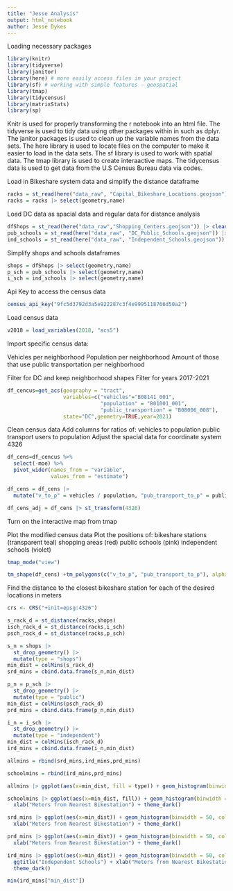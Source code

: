 ```yaml
---
title: "Jesse Analysis"
output: html_notebook
author: Jesse Dykes
---
```


Loading necessary packages

```r
library(knitr)
library(tidyverse)
library(janitor)
library(here) # more easily access files in your project
library(sf) # working with simple features - geospatial
library(tmap)
library(tidycensus)
library(matrixStats)
library(sp)
```
Knitr is used for properly transforming the r notebook into an html file.
The tidyverse is used to tidy data using other packages within in such as dplyr.
The janitor packages is used to clean up the variable names from the data sets.
The here library is used to locate files on the computer to make it easier to load in the data sets.
The sf library is used to work with spatial data.
The tmap library is used to create interaactive maps.
The tidycensus data is used to get data from the U.S Census Bureau data via codes. 


Load in Bikeshare system data and simplify the distance dataframe

```r
racks = st_read(here("data_raw", "Capital_Bikeshare_Locations.geojson")) |> clean_names()
racks = racks |> select(geometry,name)
```
Load DC data as spacial data and regular data for distance analysis

```r
dfShops = st_read(here("data_raw","Shopping_Centers.geojson")) |> clean_names()
pub_schools = st_read(here("data_raw", "DC_Public_Schools.geojson")) |> clean_names()
ind_schools = st_read(here("data_raw", "Independent_Schools.geojson")) |> clean_names()
```

Simplify shops and schools dataframes

```r
shops = dfShops |> select(geometry,name)
p_sch = pub_schools |> select(geometry,name)
i_sch = ind_schools |> select(geometry,name)
```

Api Key to access the census data

```r
census_api_key("9fc5d3792d3a5e922287c3f4e9995118766d50a2")
```
Load census data

```r
v2018 = load_variables(2018, "acs5")
```

Import specific census data:

Vehicles per neighborhood
Population per neighborhood
Amount of those that use public transportation per neighborhood

Filter for DC and keep neighborhood shapes
Filter for years 2017-2021

```r

df_cencus=get_acs(geography = "tract",
                  variables=c("vehicles"="B08141_001",
                              "population" = "B01001_001",
                              "public_transportion" = "B08006_008"),
                  state="DC",geometry=TRUE,year=2021) 
```

Clean census data
Add columns for ratios of: 
  vehicles to population
  public transport users to population
Adjust the spacial data for coordinate system 4326

```r
df_cens=df_cencus %>% 
  select(-moe) %>% 
  pivot_wider(names_from = "variable", 
              values_from = "estimate")

df_cens = df_cens |>
  mutate("v_to_p" = vehicles / population, "pub_transport_to_p" = public_transportion / population)

df_cens_adj = df_cens |> st_transform(4326)
```

Turn on the interactive map from tmap

Plot the modified census data
Plot the positions of:
  bikeshare stations (transparent teal)
  shopping areas (red)
  public schools (pink)
  independent schools (violet)

```r

tmap_mode("view")

tm_shape(df_cens) +tm_polygons(c("v_to_p", "pub_transport_to_p"), alpha=.5) + tm_shape(shops) + tm_dots(col = "#FF1300", size = 0.1) + tm_shape(racks) + tm_dots(col = "#AEEDE2", size = 0.06, alpha = 0.5) + tm_shape(p_sch) + tm_dots(col = "#FE2DE2", size = 0.06) + tm_shape(i_sch) + tm_dots(col = "#602DE2", size = 0.06)
```

Find the distance to the closest bikeshare station for each of the desired 
locations in meters

```r
crs <- CRS("+init=epsg:4326")

s_rack_d = st_distance(racks,shops)
isch_rack_d = st_distance(racks,i_sch)
psch_rack_d = st_distance(racks,p_sch)

```

```r
s_n = shops |> 
  st_drop_geometry() |> 
  mutate(type = "shops")
min_dist = colMins(s_rack_d)
srd_mins = cbind.data.frame(s_n,min_dist)
```

```r
p_n = p_sch |> 
  st_drop_geometry() |> 
  mutate(type = "public")
min_dist = colMins(psch_rack_d)
prd_mins = cbind.data.frame(p_n,min_dist)
```

```r
i_n = i_sch |> 
  st_drop_geometry() |> 
  mutate(type = "independent")
min_dist = colMins(isch_rack_d)
ird_mins = cbind.data.frame(i_n,min_dist)
```


```r
allmins = rbind(srd_mins,ird_mins,prd_mins)

schoolmins = rbind(ird_mins,prd_mins)
```

```r
allmins |> ggplot(aes(x=min_dist, fill = type)) + geom_histogram(binwidth = 50) + ggtitle("All locations") + xlab("Meters from Nearest Bikestation") + theme_dark()
```


```r
schoolmins |> ggplot(aes(x=min_dist, fill)) + geom_histogram(binwidth = 50) + ggtitle("All schools") +
  xlab("Meters from Nearest Bikestation") + theme_dark()
```

```r
srd_mins |> ggplot(aes(x=min_dist)) + geom_histogram(binwidth = 50, color = "skyblue") + ggtitle("Shops") + ylim(0,25) +
  xlab("Meters from Nearest Bikestation") + theme_dark()

prd_mins |> ggplot(aes(x=min_dist)) + geom_histogram(binwidth = 50, color = "green") + ggtitle("Public Schools") + ylim(0,25) +
  xlab("Meters from Nearest Bikestation") + theme_dark()

ird_mins |> ggplot(aes(x=min_dist)) + geom_histogram(binwidth = 50, color = "tomato") + 
  ggtitle("Independent Schools") + xlab("Meters from Nearest Bikestation") + ylim(0,25) + 
  theme_dark()
```

```r
min(ird_mins["min_dist"])
```

